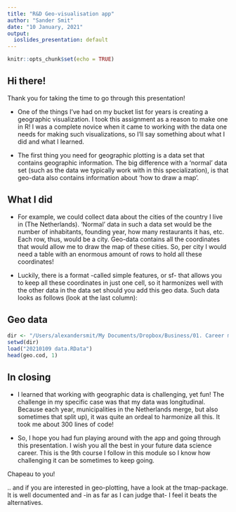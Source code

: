 ```yaml
---
title: "R&D Geo-visualisation app"
author: "Sander Smit"
date: "10 January, 2021"
output:
  ioslides_presentation: default
---
```


```r
knitr::opts_chunk$set(echo = TRUE)

```

## Hi there!
Thank you for taking the time to go through this presentation!

- One of the things I've had on my bucket list for years is creating a geographic visualization. I took this assignment as a reason to make one in R! I was a complete novice when it came to working with the data one needs for making such visualizations, so I'll say something about what I did and what I learned.

- The first thing you need for geographic plotting is a data set that contains geographic information. The big difference with a 'normal' data set (such as the data we typically work with in this specialization), is that geo-data also contains information about 'how to draw a map'.

## What I did
- For example, we could collect data about the cities of the country I live in (The Netherlands). 'Normal' data in such a data set would be the number of inhabitants, founding year, how many restaurants it has, etc. Each row, thus, would be a city. Geo-data contains all the coordinates that would allow me to draw the map of these cities. So, per city I would need a table with an enormous amount of rows to hold all these coordinates!

- Luckily, there is a format -called simple features, or sf- that allows you to keep all these coordinates in just one cell, so it harmonizes well with the other data in the data set should you add this geo data. Such data looks as follows (look at the last column):

## Geo data

```r
dir <- "/Users/alexandersmit/My Documents/Dropbox/Business/01. Career management/00. Skills/03. R/09. Developing Data Products/20210109 app"
setwd(dir)
load("20210109 data.RData")
head(geo.cod, 1)
```

## In closing
- I learned that working with geographic data is challenging, yet fun! The challenge in my specific case was that my data was longitudinal. Because each year, municipalities in the Netherlands merge, but also sometimes that split up), it was quite an ordeal to harmonize all this. It took me about 300 lines of code! 

- So, I hope you had fun playing around with the app and going through this presentation. I wish you all the best in your future data science career. This is the 9th course I follow in this module so I know how challenging it can be sometimes to keep going. 

Chapeau to you!

.. and if you are interested in geo-plotting, have a look at the tmap-package. It is well documented and -in as far as I can judge that- I feel it beats the alternatives.
